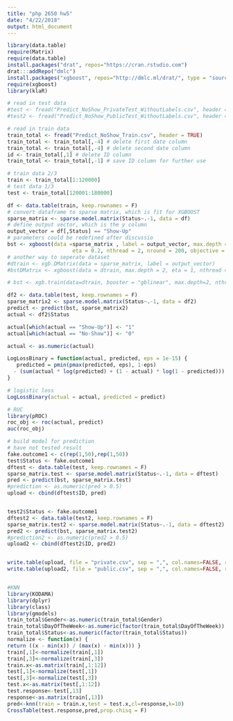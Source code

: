 ```yaml
---
title: "php 2650 hw5"
date: "4/22/2018"
output: html_document
---
```


```r
library(data.table)
require(Matrix)
require(data.table)
install.packages("drat", repos="https://cran.rstudio.com")
drat:::addRepo("dmlc")
install.packages("xgboost", repos="http://dmlc.ml/drat/", type = "source")
require(xgboost)
library(klaR)

```


```r
# read in test data
#test <- fread("Predict_NoShow_PrivateTest_WithoutLabels.csv", header = TRUE)
#test2 <- fread("Predict_NoShow_PublicTest_WithoutLabels.csv", header = TRUE)

# read in train data
train_total <- fread("Predict_NoShow_Train.csv", header = TRUE)
train_total <- train_total[,-4] # delete first date column
train_total <- train_total[,-4] # delete second date column
id <- train_total[,1] # delete ID column
train_total <- train_total[,-1] # save ID column for further use 

# train data 2/3
train <- train_total[1:120000]
# test data 1/3
test <- train_total[120001:180000]

df <- data.table(train, keep.rownames = F)
# convert dataframe to sparse matrix, which is fit for XGBOOST
sparse_matrix <- sparse.model.matrix(Status~.-1, data = df)
# define output vector, which is the y column
output_vector = df[,Status] == "Show-Up"
# parameters could be redefined after discussio
bst <- xgboost(data =sparse_matrix , label = output_vector, max.depth =7, 
                     eta = 0.2, nthread = 2, nround = 200, objective = "binary:logistic")
# another way to seperate dataset 
#dtrain <- xgb.DMatrix(data = sparse_matrix, label = output_vector)
#bstDMatrix <- xgboost(data = dtrain, max.depth = 2, eta = 1, nthread = 2, nround = 20, objective = "binary:logistic")

# bst <- xgb.train(data=dtrain, booster = "gblinear", max.depth=2, nthread = 2, nround=2,  eval.metric = "error", eval.metric = "logloss", objective = "binary:logistic")

```




```r
df2 <- data.table(test, keep.rownames = F)
sparse_matrix2 <- sparse.model.matrix(Status~.-1, data = df2)
predict <- predict(bst, sparse_matrix2)
actual <- df2$Status

actual[which(actual == "Show-Up")] <- "1"
actual[which(actual == "No-Show")] <- "0"

actual <- as.numeric(actual)

LogLossBinary = function(actual, predicted, eps = 1e-15) {
   predicted = pmin(pmax(predicted, eps), 1-eps)
  - (sum(actual * log(predicted) + (1 - actual) * log(1 - predicted))) / length(actual)
}

# logistic loss
LogLossBinary(actual = actual, predicted = predict)

# RUC
library(pROC)
roc_obj <- roc(actual, predict)
auc(roc_obj)

```



```r
# build model for prediction
# have not tested result
fake.outcome1 <- c(rep(1,50),rep(1,50))
test$Status <- fake.outcome1
dftest <- data.table(test, keep.rownames = F)
sparse_matrix.test <- sparse.model.matrix(Status~.-1, data = dftest)
pred <- predict(bst, sparse_matrix.test)
#prediction <- as.numeric(pred > 0.5)
upload <- cbind(dftest$ID, pred)


test2$Status <- fake.outcome1
dftest2 <- data.table(test2, keep.rownames = F)
sparse_matrix.test2 <- sparse.model.matrix(Status~.-1, data = dftest2)
pred2 <- predict(bst, sparse_matrix.test2)
#prediction2 <- as.numeric(pred2 > 0.5)
upload2 <- cbind(dftest2$ID, pred2)


write.table(upload, file = "private.csv", sep = ",", col.names=FALSE, row.names = FALSE)
write.table(upload2, file = "public.csv", sep = ",", col.names=FALSE, row.names = FALSE)



```


```r
#KNN
library(KODAMA)
library(dplyr)
library(class)
library(gmodels)
train_total$Gender<-as.numeric(train_total$Gender)
train_total$DayOfTheWeek<-as.numeric(factor(train_total$DayOfTheWeek))
train_total$Status<-as.numeric(factor(train_total$Status))
normalize <- function(x) {
return ((x - min(x)) / (max(x) - min(x))) }
train[,1]<-normalize(train[,1])
train[,3]<-normalize(train[,3])
train.x<-as.matrix(train[,1:12])
test[,1]<-normalize(test[,1])
test[,3]<-normalize(test[,3])
test.x<-as.matrix(test[,1:12])
test.response<-test[,13]
response<-as.matrix(train[,13])
pred<-knn(train = train.x,test = test.x,cl=response,k=10)
CrossTable(test.response,pred,prop.chisq = F)
```

